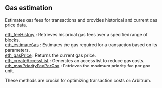 
<Meta
  title="Gas estimation | dRPC"
  description="Estimates gas fees for transactions and provides historical and current gas price data."
/>
## Gas estimation

Estimates gas fees for transactions and provides historical and current gas price data.

[eth_feeHistory](/arbitrum-api/gasestimation/eth_feeHistory) : Retrieves historical gas fees over a specified range of blocks. \
[eth_estimateGas](/arbitrum-api/gasestimation/eth_estimateGas) : Estimates the gas required for a transaction based on its parameters. \
[eth_gasPrice](/arbitrum-api/gasestimation/eth_gasPrice) : Returns the current gas price. \
[eth_createAccessList](/arbitrum-api/gasestimation/eth_createAccessList) : Generates an access list to reduce gas costs. \
[eth_maxPriorityFeePerGas](/arbitrum-api/gasestimation/eth_maxPriorityFeePerGas) : Retrieves the maximum priority fee per gas unit.

These methods are crucial for optimizing transaction costs on Arbitrum.

<Space h={16} />
<GetStarted />
